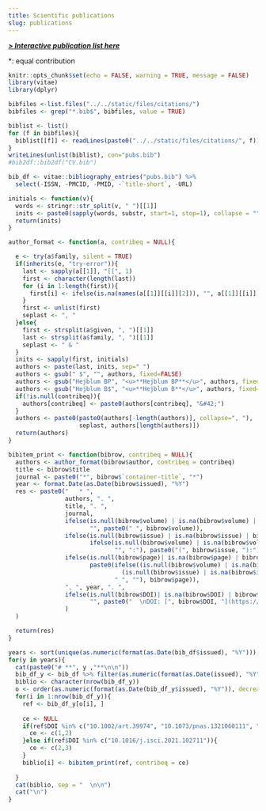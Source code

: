 ```yaml
---
title: Scientific publications
slug: publications
---
```


[***> Interactive publication list here***](/publication)

&#42;: equal contribution

```r
knitr::opts_chunk$set(echo = FALSE, warning = TRUE, message = FALSE)
library(vitae)
library(dplyr)
```

```r
bibfiles <-list.files("../../static/files/citations/")
bibfiles <- grep("*.bib$", bibfiles, value = TRUE)

biblist <- list()
for (f in bibfiles){
  biblist[[f]] <- readLines(paste0("../../static/files/citations/", f))
}
writeLines(unlist(biblist), con="pubs.bib")
#bib2df::bib2df("CV.bib")
```

```r
bib_df <- vitae::bibliography_entries("pubs.bib") %>%
  select(-ISSN, -PMCID, -PMID, -`title-short`, -URL)
```

```r
initials <- function(v){
  words <- stringr::str_split(v, " ")[[1]]
  inits <- paste0(sapply(words, substr, start=1, stop=1), collapse = "")
  return(inits)
}

author_format <- function(a, contribeq = NULL){

  e <- try(a$family, silent = TRUE)
  if(inherits(e, "try-error")){
    last <- sapply(a[[1]], "[[", 1)
    first <- character(length(last))
    for (i in 1:length(first)){
      first[i] <- ifelse(is.na(names(a[[1]][[i]][2])), "", a[[1]][[i]][2])
    }
    first <- unlist(first)
    seplast <- ", "
  }else{
    first <- strsplit(a$given, ", ")[[1]]
    last <- strsplit(a$family, ", ")[[1]]
    seplast <- " & "
  }
  inits <- sapply(first, initials)
  authors <- paste(last, inits, sep=" ")
  authors <- gsub(" $", "", authors, fixed=FALSE)
  authors <- gsub("Hejblum BP", "<u>**Hejblum BP**</u>", authors, fixed=TRUE)
  authors <- gsub("Hejblum B$", "<u>**Hejblum B**</u>", authors, fixed=FALSE)
  if(!is.null(contribeq)){
    authors[contribeq] <- paste0(authors[contribeq], "&#42;")
  }
  authors <- paste0(paste0(authors[-length(authors)], collapse=", "),
                    seplast, authors[length(authors)])
  return(authors)
}

bibitem_print <- function(bibrow, contribeq = NULL){
  authors <- author_format(bibrow$author, contribeq = contribeq)
  title <- bibrow$title
  journal <- paste0("*", bibrow$`container-title`, "*")
  year <- format.Date(as.Date(bibrow$issued), "%Y")
  res <- paste0("   * ",
                authors, ". ",
                title, ". ",
                journal,
                ifelse(is.null(bibrow$volume) | is.na(bibrow$volume) | bibrow$volume == "",
                       "", paste0(" ", bibrow$volume)),
                ifelse(is.null(bibrow$issue) | is.na(bibrow$issue) | bibrow$issue == "",
                       ifelse(is.null(bibrow$volume) | is.na(bibrow$volume) | bibrow$volume == "",
                              "", ":"), paste0("(", bibrow$issue, "):")),
                ifelse(is.null(bibrow$page)| is.na(bibrow$page) | bibrow$page == "", "",
                       paste0(ifelse((is.null(bibrow$volume) | is.na(bibrow$volume) | bibrow$volume == "") &
                                (is.null(bibrow$issue) | is.na(bibrow$issue) | bibrow$issue == ""),
                              " ", ""), bibrow$page)),
                ", ", year, ". ",
                ifelse(is.null(bibrow$DOI)| is.na(bibrow$DOI) | bibrow$DOI == "",
                       "", paste0("  \nDOI: [", bibrow$DOI, "](https://doi.org/", bibrow$DOI, ")")
                )
  )

  return(res)
}
```

```r
years <- sort(unique(as.numeric(format(as.Date(bib_df$issued), "%Y"))), decreasing=TRUE)
for(y in years){
  cat(paste0("# **", y ,"**\n\n"))
  bib_df_y <- bib_df %>% filter(as.numeric(format(as.Date(issued), "%Y")) == y)
  biblio <- character(nrow(bib_df_y))
  o <- order(as.numeric(format(as.Date(bib_df_y$issued), "%Y")), decreasing = TRUE)
  for(i in 1:nrow(bib_df_y)){
    ref <- bib_df_y[o[i], ]
    
    ce <- NULL
    if(ref$DOI %in% c("10.1002/art.39974", "10.1073/pnas.1321060111", "10.1093/jamia/ocab187")){
      ce <- c(1,2)
    }else if(ref$DOI %in% c("10.1016/j.isci.2021.102711")){
      ce <- c(2,3)
    }
    biblio[i] <- bibitem_print(ref, contribeq = ce)
    
  }
  cat(biblio, sep = "  \n\n")
  cat("\n")
}
```
